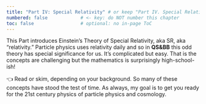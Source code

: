 ```yaml
---
title: "Part IV: Special Relativity" # or keep "Part IV. Special Relativity — Overview"
numbered: false            # <- key: do NOT number this chapter
toc: false                 # optional: no in-page ToC
---
```


This Part introduces Einstein's Theory of Special Relativity, aka SR, aka "relativity." Particle physics uses relativity daily and so in **QS&BB** this odd theory has special significance for us. It's complicated but easy. That is the concepts are challenging but the mathematics is surprisingly high-school-ish!

👈 Read or skim, depending on your background. So many of these concepts have stood the test of time. As always, my goal is to get you ready for the 21st century physics of particle physics and cosmology.